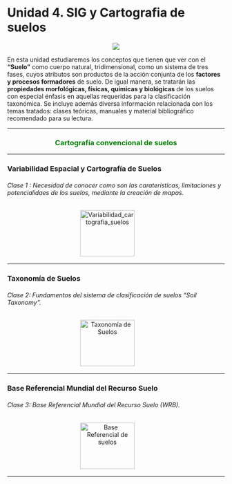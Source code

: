 # **Unidad 4. SIG y Cartografia de suelos** {-} 

<center>![](Imagenes/Proximamente2.png)</center>

En esta unidad estudiaremos los conceptos que tienen que ver con el **“Suelo”** como cuerpo natural, tridimensional, como un sistema de tres fases, cuyos atributos son productos de la acción conjunta de los **factores y procesos formadores** de suelo. De igual manera, se tratarán las **propiedades morfológicas, físicas, químicas y biológicas** de los suelos con especial énfasis en aquellas requeridas para la clasificación taxonómica. Se incluye además diversa información relacionada con los temas tratados: clases teóricas, manuales y material bibliográfico recomendado para su lectura.

---

<center><h3 style= "color: green"> Cartografía convencional de suelos</h3></center>

---

### Variabilidad Espacial y Cartografía de Suelos {-}

###### _Clase 1_ : Necesidad de conocer como son las carateristicas, limitaciones y potencialidaes de los suelos, mediante la creación de mapas. {-}

<div>
<p style = 'text-align:center;'>
<a style = 'padding-right: 40px;' href="pdf/Unidad4/9_1_Variabilidad_cartografia_suelos.pdf" target="_blank" title="Variabilidad_cartografia_suelos"><img src="Imagenes/presentacion3.png" alt="Variabilidad_cartografia_suelos" width="126" height="107"/></a>
<!-- <a href="disponible.html" target="_blank" title="Video introductorio Practica 10"><img src="Imagenes/Video2a.png" alt="Intruccion practica 10" width="150" height="107"/></a> -->
</p>
</div>

---

### Taxonomía de Suelos {-}

###### _Clase 2_: Fundamentos del sistema de clasificación de suelos "Soil Taxonomy". {-}

<div>
<p style = 'text-align:center;'>
<a style = 'padding-right: 40px;' href="pdf/Unidad2/6_2_Taxonomia_suelos.pdf" target="_blank" title="Taxonomía de Suelos"><img src="Imagenes/presentacion3.png" alt="Taxonomía de Suelos" width="126" height="107"/></a>
</p>
</div>

---

### Base Referencial Mundial del Recurso Suelo {-}

###### _Clase 3_: Base Referencial Mundial del Recurso Suelo (WRB). {-}

<div>
<p style = 'text-align:center;'>
<a style = 'padding-right: 40px;' href="pdf/Unidad2/6_3_Base_Refer_Mundial_WRB.pdf" target="_blank" title="Base Referencial de suelos"><img src="Imagenes/presentacion3.png" alt="Base Referencial de suelos" width="126" height="107"/></a>
</p>
</div>

---